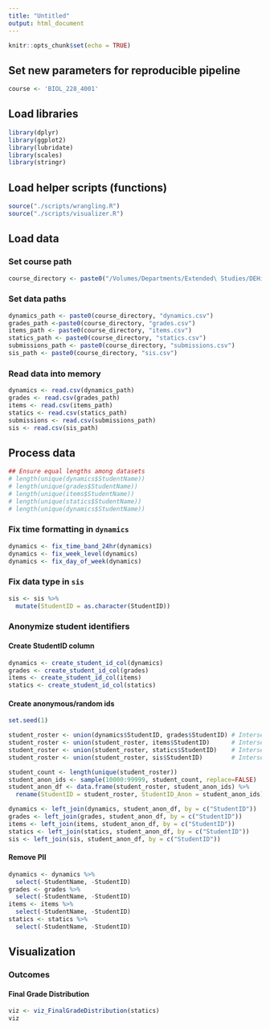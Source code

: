 ```yaml
---
title: "Untitled"
output: html_document
---
```


```r
knitr::opts_chunk$set(echo = TRUE)
```

## Set new parameters for reproducible pipeline

```r
course <- 'BIOL_228_4001'
```


## Load libraries

```r
library(dplyr)
library(ggplot2)
library(lubridate)
library(scales)
library(stringr)
```

## Load helper scripts (functions)

```r
source("./scripts/wrangling.R")
source("./scripts/visualizer.R")
```

## Load data

### Set course path

```r
course_directory <- paste0("/Volumes/Departments/Extended\ Studies/DEHistData/Analytics_BC/", course, '/input/')
```

### Set data paths

```r
dynamics_path <- paste0(course_directory, "dynamics.csv")
grades_path <-paste0(course_directory, "grades.csv")
items_path <- paste0(course_directory, "items.csv")
statics_path <- paste0(course_directory, "statics.csv")
submissions_path <- paste0(course_directory, "submissions.csv")
sis_path <- paste0(course_directory, "sis.csv")
```

### Read data into memory

```r
dynamics <- read.csv(dynamics_path)
grades <- read.csv(grades_path)
items <- read.csv(items_path)
statics <- read.csv(statics_path)
submissions <- read.csv(submissions_path)
sis <- read.csv(sis_path)
```

## Process data

```r
## Ensure equal lengths among datasets
# length(unique(dynamics$StudentName))
# length(unique(grades$StudentName))
# length(unique(items$StudentName))
# length(unique(statics$StudentName))
# length(unique(dynamics$StudentName))
```

### Fix time formatting in `dynamics`

```r
dynamics <- fix_time_band_24hr(dynamics)
dynamics <- fix_week_level(dynamics)
dynamics <- fix_day_of_week(dynamics)
```

### Fix data type in `sis`

```r
sis <- sis %>%
  mutate(StudentID = as.character(StudentID))
```


### Anonymize student identifiers

#### Create StudentID column

```r
dynamics <- create_student_id_col(dynamics)
grades <- create_student_id_col(grades)
items <- create_student_id_col(items)
statics <- create_student_id_col(statics)
```

#### Create anonymous/random ids

```r
set.seed(1)

student_roster <- union(dynamics$StudentID, grades$StudentID) # Intersect dynamics and grades
student_roster <- union(student_roster, items$StudentID)      # Intersect items    
student_roster <- union(student_roster, statics$StudentID)    # Intersect statics
student_roster <- union(student_roster, sis$StudentID)        # Intersect sis

student_count <- length(unique(student_roster))
student_anon_ids <- sample(10000:99999, student_count, replace=FALSE)
student_anon_df <- data.frame(student_roster, student_anon_ids) %>%
  rename(StudentID = student_roster, StudentID_Anon = student_anon_ids)

dynamics <- left_join(dynamics, student_anon_df, by = c("StudentID"))
grades <- left_join(grades, student_anon_df, by = c("StudentID"))
items <- left_join(items, student_anon_df, by = c("StudentID"))
statics <- left_join(statics, student_anon_df, by = c("StudentID"))
sis <- left_join(sis, student_anon_df, by = c("StudentID"))
```

#### Remove PII

```r
dynamics <- dynamics %>%
  select(-StudentName, -StudentID)
grades <- grades %>%
  select(-StudentName, -StudentID)
items <- items %>%
  select(-StudentName, -StudentID)
statics <- statics %>%
  select(-StudentName, -StudentID)
```










## Visualization

### Outcomes

#### Final Grade Distribution

```r
viz <- viz_FinalGradeDistribution(statics)
viz
```



































